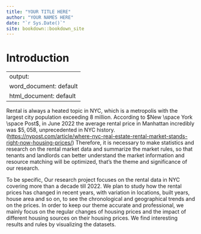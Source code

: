 --- 
title: "YOUR TITLE HERE"
author: "YOUR NAMES HERE"
date: "`r Sys.Date()`"
site: bookdown::bookdown_site
---

# Introduction

---
output:
  word_document: default
  html_document: default
---

Rental is always a heated topic in NYC, which is a metropolis with the largest city population exceeding 8 million. According to $New \space York \space Post$, in June 2022 the average rental price in Manhattan incredibly was $\$5,058$, unprecedented in NYC history. (<https://nypost.com/article/where-nyc-real-estate-rental-market-stands-right-now-housing-prices/>) Therefore, it is necessary to make statistics and research on the rental market data and summarize the market rules, so that tenants and landlords can better understand the market information and resource matching will be optimized, that's the theme and significance of our research.

To be specific, Our research project focuses on the rental data in NYC covering more than a decade till 2022. We plan to study how the rental prices has changed in recent years, with variation in locations, built years, house area and so on, to see the chronological and geographical trends and on the prices. In order to keep our theme accurate and professional, we mainly focus on the regular changes of housing prices and the impact of different housing sources on their housing prices. We find interesting results and rules by visualizing the datasets.

